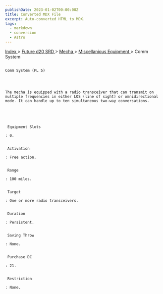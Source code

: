 ```yaml
---
publishDate: 2023-01-02T00:00:00Z
title: Converted MDX File
excerpt: Auto-converted HTML to MDX.
tags:
  - markdown
  - conversion
  - Astro
---
```


[
Index
](-index) >
[
Future d20 SRD
](future-d20-srd-index) >
[
Mecha
](future-d20-srd-mecha-index) >
[
Miscellanious Equipment
](future-d20-srd-mecha-miscellanious-equipment-index) > Comm System

##

    Comm System (PL 5)




    The mecha is equipped with a radio transceiver that can transmit on multiple frequencies in either LOS (line of sight) or omnidirectional mode. It can handle up to ten simultaneous two-way conversations.





     Equipment Slots

    : 0.


     Activation

    : Free action.


     Range

    : 100 miles.


     Target

    : One or more radio transceivers.


     Duration

    : Persistent.


     Saving Throw

    : None.


     Purchase DC

    : 21.


     Restriction

    : None.
